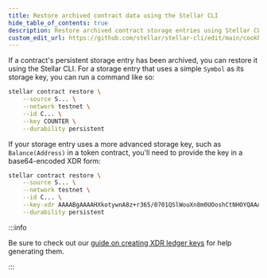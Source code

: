 ```yaml
---
title: Restore archived contract data using the Stellar CLI
hide_table_of_contents: true
description: Restore archived contract storage entries using Stellar CLI
custom_edit_url: https://github.com/stellar/stellar-cli/edit/main/cookbook/restore-contract-storage.mdx
---
```


If a contract's persistent storage entry has been archived, you can restore it using the Stellar CLI. For a storage entry that uses a simple `Symbol` as its storage key, you can run a command like so:

```bash cookbooktest.ignore
stellar contract restore \
    --source S... \
    --network testnet \
    --id C... \
    --key COUNTER \
    --durability persistent
```

If your storage entry uses a more advanced storage key, such as `Balance(Address)` in a token contract, you'll need to provide the key in a base64-encoded XDR form:

```bash cookbooktest.ignore
stellar contract restore \
    --source S... \
    --network testnet \
    --id C... \
    --key-xdr AAAABgAAAAHXkotywnA8z+r365/0701QSlWouXn8m0UOoshCtNHOYQAAAA4AAAAHQmFsYW5jZQAAAAAB \
    --durability persistent
```

:::info

Be sure to check out our [guide on creating XDR ledger keys](../rpc/generate-ledger-keys-python.mdx) for help generating them.

:::
